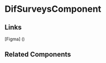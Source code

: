 <!-- dif-surveys.stories.mdx -->


<Meta title="QTD Components/analysis/dif-surveys/README" component={DifSurveysComponent} />

# DifSurveysComponent

<ArgsTable of={DifSurveysComponent} />

## Links

[Figma] ()

## Related Components
